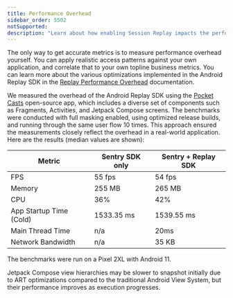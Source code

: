 ```yaml
---
title: Performance Overhead
sidebar_order: 5502
notSupported:
description: "Learn about how enabling Session Replay impacts the performance of your application."
---
```


The only way to get accurate metrics is to measure performance overhead yourself. You can apply realistic access patterns against your own application, and correlate that to your own topline business metrics. You can learn more about the various optimizations implemented in the Android Replay SDK in the [Replay Performance Overhead](/product/explore/session-replay/mobile/performance-overhead/) documentation.

We measured the overhead of the Android Replay SDK using the [Pocket Casts](https://github.com/Automattic/pocket-casts-android) open-source app, which includes a diverse set of components such as Fragments, Activities, and Jetpack Compose screens. The benchmarks were conducted with full masking enabled, using optimized release builds, and running through the same user flow 10 times. This approach ensured the measurements closely reflect the overhead in a real-world application. Here are the results (median values are shown):

| Metric                           | Sentry SDK only | Sentry + Replay SDK |
| -------------------------------- | --------------- | ------------------- |
| FPS                              | 55 fps          | 54 fps              |
| Memory                           | 255 MB          | 265 MB              |
| CPU                              | 36%             | 42%                 |
| App Startup Time (Cold)          | 1533.35 ms      | 1539.55 ms          |
| Main Thread Time                 | n/a             | 20ms                |
| Network Bandwidth                | n/a             | 35 KB               |


The benchmarks were run on a Pixel 2XL with Android 11.

<Note>

Jetpack Compose view hierarchies may be slower to snapshot initially due to ART optimizations compared to the traditional Android View System, but their performance improves as execution progresses.

</Note>
